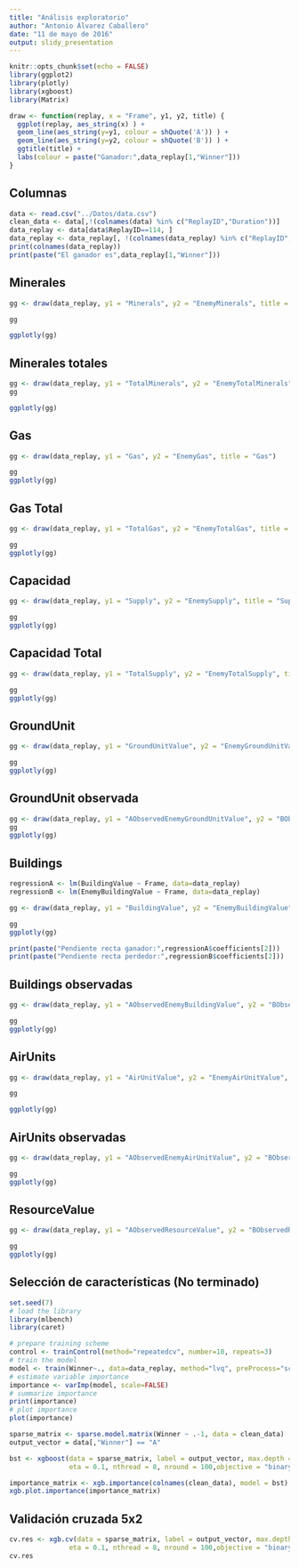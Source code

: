 ```yaml
---
title: "Análisis exploratorio"
author: "Antonio Álvarez Caballero"
date: "11 de mayo de 2016"
output: slidy_presentation
---
```


```r
knitr::opts_chunk$set(echo = FALSE)
library(ggplot2)
library(plotly)
library(xgboost)
library(Matrix)
```

```r
draw <- function(replay, x = "Frame", y1, y2, title) {
  ggplot(replay, aes_string(x) ) +
  geom_line(aes_string(y=y1, colour = shQuote('A')) ) +
  geom_line(aes_string(y=y2, colour = shQuote('B')) ) +
  ggtitle(title) +
  labs(colour = paste("Ganador:",data_replay[1,"Winner"]))
}
```



## Columnas

```r
data <- read.csv("../Datos/data.csv")
clean_data <- data[,!(colnames(data) %in% c("ReplayID","Duration"))]
data_replay <- data[data$ReplayID==114, ]
data_replay <- data_replay[, !(colnames(data_replay) %in% c("ReplayID","Duration"))]
print(colnames(data_replay))
print(paste("El ganador es",data_replay[1,"Winner"]))
```



## Minerales

```r
gg <- draw(data_replay, y1 = "Minerals", y2 = "EnemyMinerals", title = "Minerals")

gg

ggplotly(gg)

```

## Minerales totales

```r
gg <- draw(data_replay, y1 = "TotalMinerals", y2 = "EnemyTotalMinerals", title = "Total Minerals")
gg

ggplotly(gg)
```

## Gas

```r
gg <- draw(data_replay, y1 = "Gas", y2 = "EnemyGas", title = "Gas")

gg
ggplotly(gg)
```

## Gas Total

```r
gg <- draw(data_replay, y1 = "TotalGas", y2 = "EnemyTotalGas", title = "Total Gas")

gg
ggplotly(gg)
```

## Capacidad

```r
gg <- draw(data_replay, y1 = "Supply", y2 = "EnemySupply", title = "Supply")

gg
ggplotly(gg)
```

## Capacidad Total

```r
gg <- draw(data_replay, y1 = "TotalSupply", y2 = "EnemyTotalSupply", title = "Total Supply")

gg
ggplotly(gg)
```


## GroundUnit

```r
gg <- draw(data_replay, y1 = "GroundUnitValue", y2 = "EnemyGroundUnitValue", title = "Ground Unit Values")

gg
ggplotly(gg)
```

## GroundUnit observada

```r
gg <- draw(data_replay, y1 = "AObservedEnemyGroundUnitValue", y2 = "BObservedEnemyGroundUnitValue", title = "Observed Ground Unit Values")
gg
ggplotly(gg)
```


## Buildings

```r

regressionA <- lm(BuildingValue ~ Frame, data=data_replay)
regressionB <- lm(EnemyBuildingValue ~ Frame, data=data_replay)

gg <- draw(data_replay, y1 = "BuildingValue", y2 = "EnemyBuildingValue", title = "Building Values")

gg
ggplotly(gg)

print(paste("Pendiente recta ganador:",regressionA$coefficients[2]))
print(paste("Pendiente recta perdedor:",regressionB$coefficients[2]))


```

## Buildings observadas

```r
gg <- draw(data_replay, y1 = "AObservedEnemyBuildingValue", y2 = "BObservedEnemyBuildingValue", title = "Observed Building Values")

gg
ggplotly(gg)
```

## AirUnits

```r
gg <- draw(data_replay, y1 = "AirUnitValue", y2 = "EnemyAirUnitValue", title = "Air Unit Values")

gg

ggplotly(gg)
```

## AirUnits observadas

```r
gg <- draw(data_replay, y1 = "AObservedEnemyAirUnitValue", y2 = "BObservedEnemyAirUnitValue", title = "Observed Air Unit Values")

gg
ggplotly(gg)
```

## ResourceValue

```r
gg <- draw(data_replay, y1 = "AObservedResourceValue", y2 = "BObservedResourceValue", title = "Observed Resource Values")

gg
ggplotly(gg)
```

## Selección de características (No terminado)

```r
set.seed(7)
# load the library
library(mlbench)
library(caret)

# prepare training scheme
control <- trainControl(method="repeatedcv", number=10, repeats=3)
# train the model
model <- train(Winner~., data=data_replay, method="lvq", preProcess="scale", trControl=control)
# estimate variable importance
importance <- varImp(model, scale=FALSE)
# summarize importance
print(importance)
# plot importance
plot(importance)
```

```r
sparse_matrix <- sparse.model.matrix(Winner ~ .-1, data = clean_data)
output_vector = data[,"Winner"] == "A"

bst <- xgboost(data = sparse_matrix, label = output_vector, max.depth = 48,
               eta = 0.1, nthread = 8, nround = 100,objective = "binary:logistic")

importance_matrix <- xgb.importance(colnames(clean_data), model = bst)
xgb.plot.importance(importance_matrix)
```


## Validación cruzada 5x2

```r
cv.res <- xgb.cv(data = sparse_matrix, label = output_vector, max.depth = 48,
               eta = 0.1, nthread = 8, nround = 100,objective = "binary:logistic", nfold = 5)
cv.res
```


